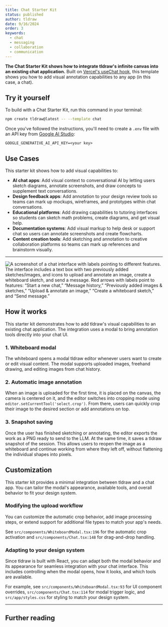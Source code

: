 ```yaml
---
title: Chat Starter Kit
status: published
author: tldraw
date: 9/16/2024
order: 3
keywords:
  - chat
  - messaging
  - collaboration
  - communication
---
```


**The Chat Starter Kit shows how to integrate tldraw's infinite canvas into an existing chat application.** Built on [Vercel's useChat hook](https://ai-sdk.dev/docs/reference/ai-sdk-ui/use-chat), this template shows you how to add visual annotation capabilities to any app (in this case, a chat).

<StarterKitEmbed id="chat" />

## Try it yourself

To build with a Chat Starter Kit, run this command in your terminal:

```bash
npm create tldraw@latest -- --template chat
```

Once you've followed the instructions, you'll need to create a `.env` file with an API key from [Google AI Studio](https://aistudio.google.com/apikey):

```
GOOGLE_GENERATIVE_AI_API_KEY=<your key>
```

## Use Cases

This starter kit shows how to add visual capabilities to:

- **AI chat apps**: Add visual context to conversational AI by letting users sketch diagrams, annotate screenshots, and draw concepts to supplement text conversations.
- **Design feedback apps**: Add annotation to your design review tools so teams can mark up mockups, wireframes, and prototypes within chat conversations.
- **Educational platforms**: Add drawing capabilities to tutoring interfaces so students can sketch math problems, create diagrams, and get visual help.
- **Documentation systems**: Add visual markup to help desk or support chat so users can annotate screenshots and create flowcharts.
- **Content creation tools**: Add sketching and annotation to creative collaboration platforms so teams can mark up references and brainstorm visually.

---

![A screenshot of a chat interface with labels pointing to different features. The interface includes a text box with two previously added sketches/images, and icons to upload and annotate an image, create a whiteboard sketch, and send a message. Red arrows with labels point to features: “Start a new chat,” “Message history,” “Previously added images & sketches,” “Upload & annotate an image,” “Create a whiteboard sketch,” and “Send message.”](/images/starter-kits/chat-screenshot.png)

## How it works

This starter kit demonstrates how to add tldraw's visual capabilities to an existing chat application. The integration uses a modal to bring annotation tools directly into your chat UI.

### 1. Whiteboard modal

The whiteboard opens a modal tldraw editor whenever users want to create or edit visual content. The modal supports uploaded images, freehand drawing, and editing images from chat history.

### 2. Automatic image annotation

When an image is uploaded for the first time, it is placed on the canvas, the camera is centered on it, and the editor switches into cropping mode using `editor.setCurrentTool('select.crop')`. From there, users can quickly crop their image to the desired section or add annotations on top.

### 3. Snapshot saving

Once the user has finished sketching or annotating, the editor exports the work as a PNG ready to send to the LLM. At the same time, it saves a tldraw snapshot of the session. This allows users to reopen the image as a whiteboard and continue working from where they left off, without flattening the individual shapes into pixels.

## Customization

This starter kit provides a minimal integration between tldraw and a chat app. You can tailor the modal's appearance, available tools, and overall behavior to fit your design system.

### Modifying the upload workflow

You can customize the automatic crop behavior, add image processing steps, or extend support for additional file types to match your app's needs.

See `src/components/WhiteboardModal.tsx:196` for the automatic crop activation and `src/components/Chat.tsx:148` for drag-and-drop handling.

### Adapting to your design system

Since tldraw is built with React, you can adapt both the modal behavior and its appearance for seamless integration with your chat interface. This includes controlling when the modal opens, how it looks, and which tools are available.

For example, see `src/components/WhiteboardModal.tsx:93` for UI component overrides, `src/components/Chat.tsx:114` for modal trigger logic, and `src/app/styles.css` for styling to match your design system.

---

## Further reading
